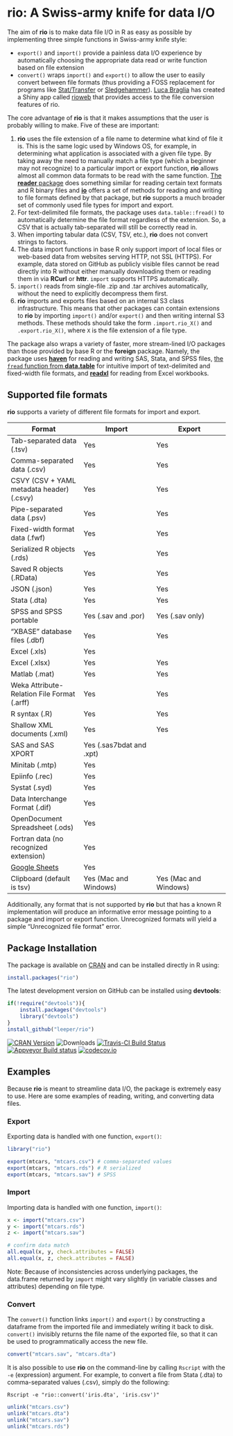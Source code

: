# rio: A Swiss-army knife for data I/O #

The aim of **rio** is to make data file I/O in R as easy as possible by implementing three simple functions in Swiss-army knife style:

 - `export()` and `import()` provide a painless data I/O experience by automatically choosing the appropriate data read or write function based on file extension
 - `convert()` wraps `import()` and `export()` to allow the user to easily convert between file formats (thus providing a FOSS replacement for programs like [Stat/Transfer](https://www.stattransfer.com/) or [Sledgehammer](http://www.openmetadata.org/site/?page_id=1089)). [Luca Braglia](https://lbraglia.github.io/) has created a Shiny app called [rioweb](https://github.com/lbraglia/rioweb) that provides access to the file conversion features of rio.

The core advantage of **rio** is that it makes assumptions that the user is probably willing to make. Five of these are important:

 1. **rio** uses the file extension of a file name to determine what kind of file it is. This is the same logic used by Windows OS, for example, in determining what application is associated with a given file type. By taking away the need to manually match a file type (which a beginner may not recognize) to a particular import or export function, **rio** allows almost all common data formats to be read with the same function. [The **reader** package](http://cran.r-project.org/web/packages/reader/index.html) does something similar for reading certain text formats and R binary files and [**io**](http://cran.r-project.org/web/packages/io/index.html) offers a set of methods for reading and writing to file formats defined by that package, but **rio** supports a much broader set of commonly used file types for import and export.
 2. For text-delimited file formats, the package uses `data.table::fread()` to automatically determine the file format regardless of the extension. So, a CSV that is actually tab-separated will still be correctly read in. 
 3. When importing tabular data (CSV, TSV, etc.), **rio** does not convert strings to factors.
 4. The data import functions in base R only support import of local files or web-based data from websites serving HTTP, not SSL (HTTPS). For example, data stored on GitHub as publicly visible files cannot be read directly into R without either manually downloading them or reading them in via **RCurl** or **httr**. `import` supports HTTPS automatically.
 5. `import()` reads from single-file .zip and .tar archives automatically, without the need to explicitly decompress them first.
 6. **rio** imports and exports files based on an internal S3 class infrastructure. This means that other packages can contain extensions to **rio** by importing `import()` and/or `export()` and then writing internal S3 methods. These methods should take the form `.import.rio_X()` and `.export.rio_X()`, where `X` is the file extension of a file type.
 
The package also wraps a variety of faster, more stream-lined I/O packages than those provided by base R or the **foreign** package. Namely, the package uses [**haven**](https://github.com/hadley/haven) for reading and writing SAS, Stata, and SPSS files, [the `fread` function from **data.table**](https://github.com/Rdatatable/data.table) for intuitive import of text-delimited and fixed-width file formats, and [**readxl**](https://github.com/hadley/readxl) for reading from Excel workbooks.

## Supported file formats ##

**rio** supports a variety of different file formats for import and export.

| Format | Import | Export |
| ------ | ------ | ------ |
| Tab-separated data (.tsv) | Yes | Yes |
| Comma-separated data (.csv) | Yes | Yes |
| CSVY (CSV + YAML metadata header) (.csvy) | Yes | Yes |
| Pipe-separated data (.psv) | Yes | Yes |
| Fixed-width format data (.fwf) | Yes | Yes |
| Serialized R objects (.rds) | Yes | Yes |
| Saved R objects (.RData) | Yes | Yes |
| JSON (.json) | Yes | Yes |
| Stata (.dta) | Yes | Yes |
| SPSS and SPSS portable | Yes (.sav and .por) | Yes (.sav only) |
| "XBASE" database files (.dbf) | Yes | Yes |
| Excel (.xls) | Yes |  |
| Excel (.xlsx) | Yes | Yes |
| Matlab (.mat) | Yes | Yes |
| Weka Attribute-Relation File Format (.arff) | Yes | Yes |
| R syntax (.R) | Yes | Yes |
| Shallow XML documents (.xml) | Yes | Yes |
| SAS and SAS XPORT | Yes (.sas7bdat and .xpt) |  |
| Minitab (.mtp) | Yes |  |
| Epiinfo (.rec) | Yes |  |
| Systat (.syd) | Yes |  |
| Data Interchange Format (.dif) | Yes |  |
| OpenDocument Spreadsheet  (.ods) | Yes |  |
| Fortran data (no recognized extension) | Yes |  |
| [Google Sheets](https://www.google.com/sheets/about/) | Yes |  |
| Clipboard (default is tsv) | Yes (Mac and Windows) | Yes (Mac and Windows) |

Additionally, any format that is not supported by **rio** but that has a known R implementation will produce an informative error message pointing to a package and import or export function. Unrecognized formats will yield a simple "Unrecognized file format" error.

## Package Installation ##

The package is available on [CRAN](http://cran.r-project.org/web/packages/rio/) and can be installed directly in R using:

```R
install.packages("rio")
```

The latest development version on GitHub can be installed using **devtools**:

```R
if(!require("devtools")){
    install.packages("devtools")
    library("devtools")
}
install_github("leeper/rio")
```

[![CRAN Version](http://www.r-pkg.org/badges/version/rio)](http://cran.r-project.org/package=rio)
![Downloads](http://cranlogs.r-pkg.org/badges/rio)
[![Travis-CI Build Status](https://travis-ci.org/leeper/rio.png?branch=master)](https://travis-ci.org/leeper/rio)
[![Appveyor Build status](https://ci.appveyor.com/api/projects/status/40ua5l06jw0gjyjb?svg=true)](https://ci.appveyor.com/project/leeper/rio)
[![codecov.io](http://codecov.io/github/leeper/rio/coverage.svg?branch=master)](http://codecov.io/github/leeper/rio?branch=master)

## Examples ##

Because **rio** is meant to streamline data I/O, the package is extremely easy to use. Here are some examples of reading, writing, and converting data files.

### Export ###

Exporting data is handled with one function, `export()`:

```r
library("rio")

export(mtcars, "mtcars.csv") # comma-separated values
export(mtcars, "mtcars.rds") # R serialized
export(mtcars, "mtcars.sav") # SPSS
```

### Import ###

Importing data is handled with one function, `import()`:

```r
x <- import("mtcars.csv")
y <- import("mtcars.rds")
z <- import("mtcars.sav")

# confirm data match
all.equal(x, y, check.attributes = FALSE)
all.equal(x, z, check.attributes = FALSE)
```

Note: Because of inconsistencies across underlying packages, the data.frame returned by `import` might vary slightly (in variable classes and attributes) depending on file type.

### Convert ###

The `convert()` function links `import()` and `export()` by constructing a dataframe from the imported file and immediately writing it back to disk. `convert()` invisibly returns the file name of the exported file, so that it can be used to programmatically access the new file.

```r
convert("mtcars.sav", "mtcars.dta")
```

It is also possible to use **rio** on the command-line by calling `Rscript` with the `-e` (expression) argument. For example, to convert a file from Stata (.dta) to comma-separated values (.csv), simply do the following:

```
Rscript -e "rio::convert('iris.dta', 'iris.csv')"
```


```r
unlink("mtcars.csv")
unlink("mtcars.dta")
unlink("mtcars.sav")
unlink("mtcars.rds")
```
